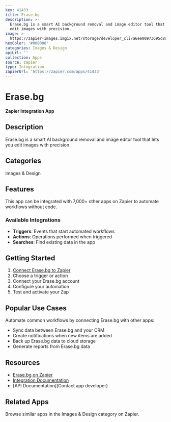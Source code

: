 ```yaml
---
key: 41433
title: Erase.bg
description: >-
  Erase.bg is a smart AI background removal and image editor tool that lets you
  edit images with precision.
image: >-
  https://zapier-images.imgix.net/storage/developer_cli/a6ee00973695c8a832660d0f78ba794c.png?auto=format%2Ccompress&ixlib=python-3.0.0&q=50
hexColor: '#000000'
categories: Images & Design
apiUrl: ''
collection: Apps
source: zapier
type: Integration
zapierUrl: 'https://zapier.com/apps/41433'
---
```

# Erase.bg

**Zapier Integration App**

## Description

Erase.bg is a smart AI background removal and image editor tool that lets you edit images with precision.

## Categories

Images & Design

## Features

This app can be integrated with 7,000+ other apps on Zapier to automate workflows without code.

### Available Integrations

- **Triggers**: Events that start automated workflows
- **Actions**: Operations performed when triggered
- **Searches**: Find existing data in the app

## Getting Started

1. [Connect Erase.bg to Zapier](https://zapier.com/apps/41433)
2. Choose a trigger or action
3. Connect your Erase.bg account
4. Configure your automation
5. Test and activate your Zap

## Popular Use Cases

Automate common workflows by connecting Erase.bg with other apps:

- Sync data between Erase.bg and your CRM
- Create notifications when new items are added
- Back up Erase.bg data to cloud storage
- Generate reports from Erase.bg data

## Resources

- [Erase.bg on Zapier](https://zapier.com/apps/41433)
- [Integration Documentation](https://zapier.com/apps/41433/integrations)
- [API Documentation](Contact app developer)

## Related Apps

Browse similar apps in the Images & Design category on Zapier.
